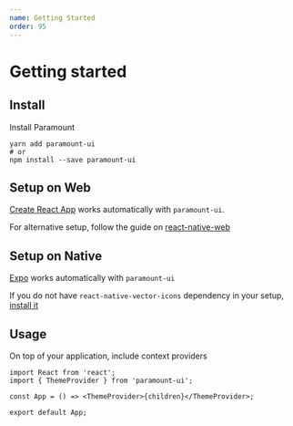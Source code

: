 ```yaml
---
name: Getting Started
order: 95
---
```


# Getting started

## Install

Install Paramount

```
yarn add paramount-ui
# or
npm install --save paramount-ui
```

## Setup on Web

[Create React App](https://facebook.github.io/create-react-app/) works automatically with `paramount-ui`.

For alternative setup, follow the guide on [react-native-web](https://github.com/necolas/react-native-web/blob/master/docs/guides/getting-started.md)

## Setup on Native

[Expo](https://expo.io/) works automatically with `paramount-ui`

If you do not have `react-native-vector-icons` dependency in your setup, [install it](https://github.com/oblador/react-native-vector-icons)

## Usage

On top of your application, include context providers

```tsx
import React from 'react';
import { ThemeProvider } from 'paramount-ui';

const App = () => <ThemeProvider>{children}</ThemeProvider>;

export default App;
```
